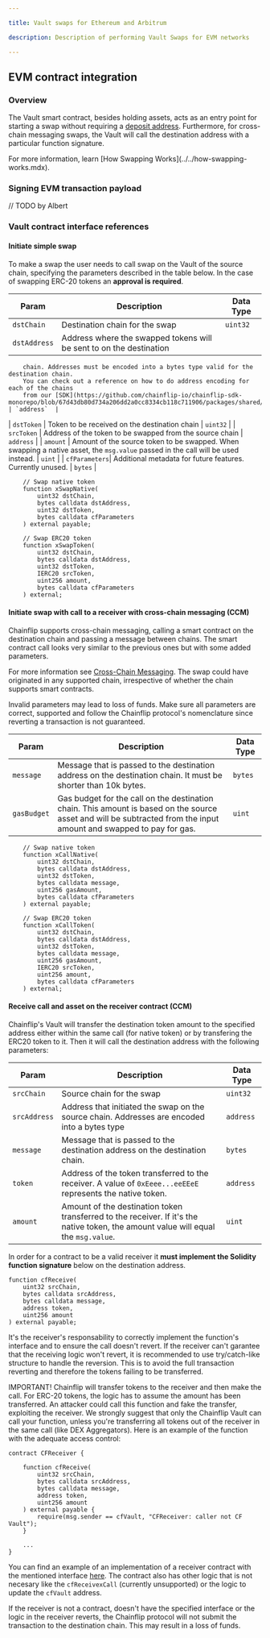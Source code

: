 ```yaml
---

title: Vault swaps for Ethereum and Arbitrum

description: Description of performing Vault Swaps for EVM networks

---
```




## EVM contract integration

### Overview

The Vault smart contract, besides holding assets, acts as an entry point for starting a swap without requiring a [deposit address](../javascript-sdk/swap-assets/request-deposit-address/v2). Furthermore, for cross-chain messaging swaps, the Vault will call the destination address with a particular function signature.

<Callout type="info">
For more information, learn [How Swapping Works](../../how-swapping-works.mdx).
</Callout>

### Signing EVM transaction payload

// TODO by Albert


### Vault contract interface references

#### Initiate simple swap

To make a swap the user needs to call swap on the Vault of the source chain, specifying the parameters described in the table below. In the case of swapping ERC-20 tokens an **approval is required**.

| Param         | Description                                                                                                     | Data Type  |
|---------------|-----------------------------------------------------------------------------------------------------------------|------------|
| `dstChain`    | Destination chain for the swap                                                                                  | `uint32`   |
| `dstAddress`  |  Address where the swapped tokens will be sent to on the destination
        chain. Addresses must be encoded into a bytes type valid for the destination chain.
        You can check out a reference on how to do address encoding for each of the chains
        from our [SDK](https://github.com/chainflip-io/chainflip-sdk-monorepo/blob/67d43db80d734a206dd2a0cc8334cb118c711906/packages/shared/src/vault/executeSwap.ts#L31) | `address`  |
| `dstToken`    | Token to be received on the destination chain                                                                   | `uint32`   |
| `srcToken`    | Address of the token to be swapped from the source chain                                                        | `address`  |
| `amount`      | Amount of the source token to be swapped. When swapping a native asset, the `msg.value` passed in the call will be used instead. | `uint`     |
| `cfParameters`| Additional metadata for future features. Currently unused.                                                      | `bytes`    |


```solidity
    // Swap native token
    function xSwapNative(
        uint32 dstChain,
        bytes calldata dstAddress,
        uint32 dstToken,
        bytes calldata cfParameters
    ) external payable;

    // Swap ERC20 token
    function xSwapToken(
        uint32 dstChain,
        bytes calldata dstAddress,
        uint32 dstToken,
        IERC20 srcToken,
        uint256 amount,
        bytes calldata cfParameters
    ) external;
```

#### Initiate swap with call to a receiver with cross-chain messaging (CCM)

Chainflip supports cross-chain messaging, calling a smart contract on the destination chain and passing a message between chains. The smart contract call looks very similar to the previous ones but with some added parameters.

For more information see [Cross-Chain Messaging](cross-chain-messaging/cross-chain-messaging.mdx). The swap could have originated in any supported chain, irrespective of whether the chain supports smart contracts.

<Callout type="warning">

Invalid parameters may lead to loss of funds. Make sure all parameters are correct, supported and follow the Chainflip protocol's nomenclature since reverting a transaction is not guaranteed.

</Callout>

| Param       | Description                                                                                                                   | Data Type  |
|-------------|-------------------------------------------------------------------------------------------------------------------------------|------------|
| `message`   | Message that is passed to the destination address on the destination chain. It must be shorter than 10k bytes.                | `bytes`    |
| `gasBudget` | Gas budget for the call on the destination chain. This amount is based on the source asset and will be subtracted from the input amount and swapped to pay for gas. | `uint`     |


```solidity
    // Swap native token
    function xCallNative(
        uint32 dstChain,
        bytes calldata dstAddress,
        uint32 dstToken,
        bytes calldata message,
        uint256 gasAmount,
        bytes calldata cfParameters
    ) external payable;

    // Swap ERC20 token
    function xCallToken(
        uint32 dstChain,
        bytes calldata dstAddress,
        uint32 dstToken,
        bytes calldata message,
        uint256 gasAmount,
        IERC20 srcToken,
        uint256 amount,
        bytes calldata cfParameters
    ) external;
```

#### Receive call and asset on the receiver contract (CCM)

Chainflip's Vault will transfer the destination token amount to the specified address either within the same call (for native token) or by transfering the ERC20 token to it. Then it will call the destination address with the following parameters:

| Param       | Description                                                                                       | Data Type  |
|-------------|---------------------------------------------------------------------------------------------------|------------|
| `srcChain`  | Source chain for the swap                                                                         | `uint32`   |
| `srcAddress`| Address that initiated the swap on the source chain. Addresses are encoded into a bytes type      | `address`  |
| `message`   | Message that is passed to the destination address on the destination chain.                       | `bytes`    |
| `token`     | Address of the token transferred to the receiver. A value of `0xEeee...eeEEeE` represents the native token. | `address`  |
| `amount`    | Amount of the destination token transferred to the receiver. If it's the native token, the amount value will equal the `msg.value`. | `uint`     |

In order for a contract to be a valid receiver it **must implement the Solidity function signature** below on the destination address.

```solidity
function cfReceive(
    uint32 srcChain,
    bytes calldata srcAddress,
    bytes calldata message,
    address token,
    uint256 amount
) external payable;
```

It's the receiver's responsability to correctly implement the function's interface and to ensure the call doesn't revert. If the receiver can't garantee that the receiving logic won't revert, it is recommended to use try/catch-like structure to handle the reversion. This is to avoid the full transaction reverting and therefore the tokens failing to be transferred.

<Callout>
<span style={{color: 'red', fontWeight: 'bold'}}>IMPORTANT!</span>
Chainflip will transfer tokens to the receiver and then make the call. For ERC-20 tokens, the logic has to assume the amount has been transferred. An attacker could call this function and fake the transfer, exploiting the receiver.
We strongly suggest that only the Chainflip Vault can call your function, unless you're transferring all tokens out of the receiver in the same call (like DEX Aggregators).

</Callout>
Here is an example of the function with the adequate access control:

```solidity
contract CFReceiver {

    function cfReceive(
        uint32 srcChain,
        bytes calldata srcAddress,
        bytes calldata message,
        address token,
        uint256 amount
    ) external payable {
        require(msg.sender == cfVault, "CFReceiver: caller not CF Vault");
    }

    ...
}
```

You can find an example of an implementation of a receiver contract with the mentioned interface [here](https://github.com/chainflip-io/chainflip-eth-contracts/blob/master/contracts/abstract/CFReceiver.sol). The contract also has other logic that is not necesary like the `cfReceivexCall` (currently unsupported) or the logic to update the `cfVault` address.

<Callout type="warning">

If the receiver is not a contract, doesn't have the specified interface or the logic in the receiver reverts, the Chainflip protocol will not submit the transaction to the destination chain. This may result in a loss of funds.

</Callout>
